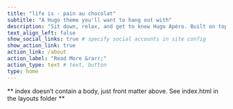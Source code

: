 ```yaml
---
title: "life is - pain au chocolat"
subtitle: "A Hugo theme you'll want to hang out with"
description: "Sit down, relax, and get to know Hugo Apéro. Built on top of Blogophonic, we wanted to create a polished Hugo theme with the right features for a true personal website. We set out to create a theme that is a pleasure to learn, and one that helps others get to know you better. It is more than a blog, with flexible custom layouts that help you introduce yourself online."
text_align_left: false
show_social_links: true # specify social accounts in site config
show_action_link: true
action_link: /about
action_label: "Read More &rarr;"
action_type: text # text, button
type: home
---
```


** index doesn't contain a body, just front matter above.
See index.html in the layouts folder **
